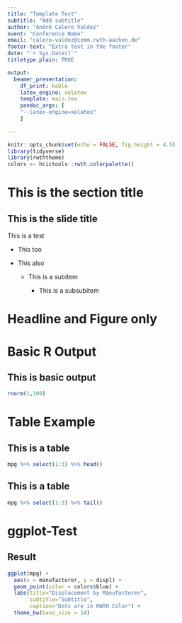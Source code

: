```yaml
---
title: "Template Test"
subtitle: "Add subtitle"
author: "André Calero Valdez"
event: "Conference Name"
email: "calero-valdez@comm.rwth-aachen.de"
footer-text: "Extra text in the footer"
date: "`r Sys.Date()`"
titletype.plain: TRUE

output: 
  beamer_presentation:
    df_print: kable
    latex_engine: xelatex  
    template: main.tex
    pandoc_args: [
    "--latex-engine=xelatex"
    ]
  
---
```


```r
knitr::opts_chunk$set(echo = FALSE, fig.height = 4.5)
library(tidyverse)
library(rwththeme)
colors <- hcictools::rwth.colorpalette()
```

# This is the section title
## This is the slide title
This is a test

- This too
- This also

  - This is a subitem

    - This is a subsubitem

# Headline and Figure only
##
\begin{figure}
\includegraphics[width=\textwidth]{title_large}
\caption{Image description}
\end{figure}


# Basic R Output 
## This is basic output
```r
rnorm(1,100)
```

# Table Example
## This is a table
```r
mpg %>% select(1:3) %>% head() 
```


## This is a table
```r
mpg %>% select(1:3) %>% tail()
```

# ggplot-Test
## Result
```r
ggplot(mpg) + 
  aes(x = manufacturer, y = displ) + 
  geom_point(color = colors$blue) +
  labs(title="Displacement by Manufacturer",
       subtitle="Subtitle",
       caption="Dots are in RWTH Color") + 
  theme_bw(base_size = 14)

```

